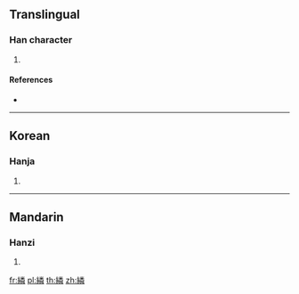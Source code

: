 {{character info/new}}
==Translingual==

===Han character===
{{Han char|rn=120|rad=糸|as=12|sn=18|four=29959|canj=VFFDQ}}

# {{defn|Han|sort=糸12}}

====References====
* {{Han ref|kx=0939.020|dkj=27899|dj=1378.030|hdz=53454.050|uh=7E57|ud=32343|bh=F076|bd=61558}}

----

==Korean==

===Hanja===
{{ko-hanja|hangeul=[[린]]>[[인]]|eumhun=|rv=rin>in|mr=rin>in|y=lin>in}}

# {{defn|lang=ko|sort=糸12}}

----

==Mandarin==

===Hanzi===
{{cmn-hanzi|pin=[[lín]] ([[lin2]])|wg=lin<sup>2</sup>}}

# {{defn|lang=cmn|sort=糸12}}

[[fr:繗]]
[[pl:繗]]
[[th:繗]]
[[zh:繗]]